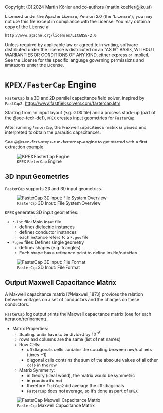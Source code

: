 ::: {.content-hidden}
Copyright (C) 2024 Martin Köhler and co-authors (martin.koehler@jku.at)

Licensed under the Apache License, Version 2.0 (the "License");
you may not use this file except in compliance with the License.
You may obtain a copy of the License at

    http://www.apache.org/licenses/LICENSE-2.0

Unless required by applicable law or agreed to in writing, software
distributed under the License is distributed on an "AS IS" BASIS,
WITHOUT WARRANTIES OR CONDITIONS OF ANY KIND, either express or implied.
See the License for the specific language governing permissions and
limitations under the License.
:::

# `KPEX/FasterCap` Engine

`FasterCap` is a 3D and 2D parallel capacitance field solver, inspired by `FastCap2`.
<https://www.fastfieldsolvers.com/fastercap.htm>

Starting from an input layout (e.g. GDS file) and a process stack-up (part of the @sec-tech-def), `KPEX` creates input geometries for `FasterCap`.

After running `FasterCap`, the Maxwell capacitance matrix is parsed and interpreted to obtain the parasitic capacitances.

See @@sec-first-steps-run-fastercap-engine to get started with a first extraction example.

![`KPEX` `FasterCap` Engine](figures/kpex-engine-fastercap-overview.svg)

## 3D Input Geometries

`FasterCap` supports 2D and 3D input geometries. 

![`FasterCap` 3D Input: File System Overview](figures/fastercap-input-geometry-3D-part1.svg)

`KPEX` generates 3D input geometries:

- `*.lst` file: Main input file
  - defines dielectric instances
  - defines conductor instances
  - each instance refers to a `*.geo` file
- `*.geo` files: Defines single geometry
  - defines shapes (e.g. triangles)
  - Each shape has a reference point to define inside/outsides

![`FasterCap` 3D Input: File Format](figures/fastercap-input-geometry-3D-part2.svg)

## Output Maxwell Capacitance Matrix

A Maxwell capacitance matrix [@Maxwell_1873] provides the relation between voltages on a set of conductors and the charges on these conductors.

`FasterCap` log output prints the Maxwell capacitance matrix (one for each iteration/refinement).

- Matrix Properties:
  - Scaling: units have to be divided by $10^{-6}$
  - rows and columns are the same (list of net names)
  - Row Cells:
    - off diagonals cells contains the coupling between row/col nets (times $-1$)
    - diagonal cells contains the sum of the absolute values of all other cells in the row
  - Matrix Symmetry:
    - in theory (ideal world), the matrix would be symmetric
    - in practice it's not  
    - therefore `FastCap2` did average the off-diagonals
    - `FasterCap` does not average, so it's done as part of `KPEX`

![`FasterCap` Maxwell Capacitance Matrix](figures/fastercap-maxwell-capacitance-matrix.svg)
